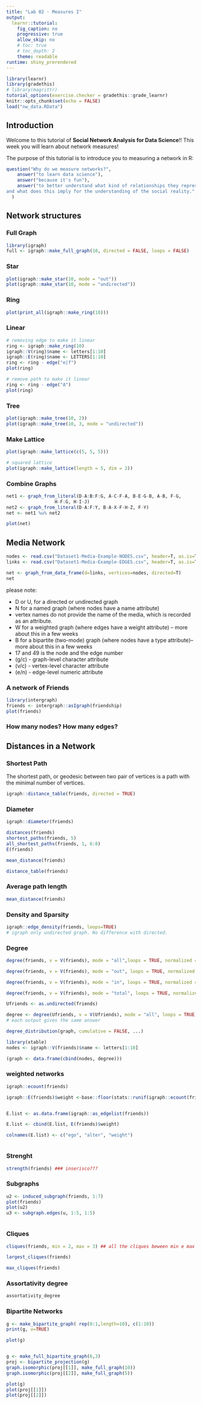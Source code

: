 ```yaml
---
title: "Lab 02 - Measures I"
output: 
  learnr::tutorial:
    fig_caption: no
    progressive: true
    allow_skip: no
    # toc: true
    # toc_depth: 2
    theme: readable
runtime: shiny_prerendered
---
```



```r
library(learnr)
library(gradethis)
# library(magrittr)
tutorial_options(exercise.checker = gradethis::grade_learnr)
knitr::opts_chunk$set(echo = FALSE)
load("nw_data.RData")
```


## Introduction
Welcome to this tutorial of __Social Network Analysis for Data Science__!!
This week you will learn about network measures!

The purpose of this tutorial is to introduce you to measuring a network in R: 


```r
question("Why do we measure networks?",
    answer("to learn data science"),
    answer("because it's fun"),
    answer("to better understand what kind of relationships they represent 
and what does this imply for the understanding of the social reality.", correct = TRUE)
  )
```


## Network structures

### Full Graph
```r
library(igraph)
full <- igraph::make_full_graph(10, directed = FALSE, loops = FALSE)

```

### Star
```r
plot(igraph::make_star(10, mode = "out"))
plot(igraph::make_star(10, mode = "undirected"))

```

### Ring
```r
plot(print_all(igraph::make_ring(10)))
```

### Linear
```r
# removing edge to make it linear
ring <- igraph::make_ring(10)
igraph::V(ring)$name <- letters[1:10]
igraph::E(ring)$name <- LETTERS[1:10]
ring <- ring - edge("e|f")
plot(ring)

# remove path to make it linear
ring <- ring - edge("A")
plot(ring)


```


### Tree
```r
plot(igraph::make_tree(10, 2))
plot(igraph::make_tree(10, 3, mode = "undirected"))
```


### Make Lattice
```r
plot(igraph::make_lattice(c(5, 5, 5)))

# squared lattice
plot(igraph::make_lattice(length = 5, dim = 2))
```


### Combine Graphs
```r
net1 <- graph_from_literal(D-A:B:F:G, A-C-F-A, B-E-G-B, A-B, F-G,
                  H-F:G, H-I-J)
net2 <- graph_from_literal(D-A:F:Y, B-A-X-F-H-Z, F-Y)
net <- net1 %u% net2

plot(net)


```
## Media Network
```r
nodes <- read.csv("Dataset1-Media-Example-NODES.csv", header=T, as.is=T)
links <- read.csv("Dataset1-Media-Example-EDGES.csv", header=T, as.is=T)

net <- graph_from_data_frame(d=links, vertices=nodes, directed=T) 
net
```
please note: 

* D or U, for a directed or undirected graph
* N for a named graph (where nodes have a name attribute)
* vertex names do not provide the name of the media, which is recorded
as an attribute.
* W for a weighted graph (where edges have a weight attribute) -- more about this
in a few weeks
* B for a bipartite (two-mode) graph (where nodes have a type attribute)-- more 
about this in a few weeks
* 17 and 49 is the node and the edge number 
* (g/c) - graph-level character attribute
* (v/c) - vertex-level character attribute
* (e/n) - edge-level numeric attribute


### A network of Friends
```r
library(intergraph)
friends <- intergraph::asIgraph(friendship)
plot(friends)
```

### How many nodes? How many edges? 

## Distances in a Network

### Shortest Path
The shortest path, or geodesic between two pair of vertices is a path with the minimal number of vertices. 
```r
igraph::distance_table(friends, directed = TRUE)
```

### Diameter
```r
igraph::diameter(friends)

distances(friends)
shortest_paths(friends, 5)
all_shortest_paths(friends, 1, 6:8)
E(friends)

mean_distance(friends)

distance_table(friends)
```

### Average path length
```r
mean_distance(friends)
```


### Density and Sparsity
```r
igraph::edge_density(friends, loops=TRUE)  
# igraph only undirected graph. No difference with directed.
```


### Degree
```r
degree(friends, v = V(friends), mode = "all",loops = TRUE, normalized = FALSE)

degree(friends, v = V(friends), mode = "out", loops = TRUE, normalized = FALSE)

degree(friends, v = V(friends), mode = "in", loops = TRUE, normalized = FALSE)

degree(friends, v = V(friends), mode = "total", loops = TRUE, normalized = FALSE)

Ufriends <- as.undirected(friends)

degree <- degree(Ufriends, v = V(Ufriends), mode = "all", loops = TRUE, normalized = FALSE)
# each output gives the same answer

degree_distribution(graph, cumulative = FALSE, ...)

library(xtable)
nodes <- igraph::V(friends)$name <- letters[1:10]

(graph <- data.frame(cbind(nodes, degree)))

```

### weighted networks

```r
igraph::ecount(friends)

igraph::E(friends)$weight <-base::floor(stats::runif(igraph::ecount(friends), min=0, max=20))


E.list <- as.data.frame(igraph::as_edgelist(friends))

E.list <- cbind(E.list, E(friends)$weight)

colnames(E.list) <- c("ego", "alter", "weight")



```

### Strenght
```r
strength(friends) ### inserisco???
```






### Subgraphs
```r

u2 <- induced_subgraph(friends, 1:7)
plot(friends)
plot(u2)
u3 <- subgraph.edges(u, 1:5, 1:5)



```


### Cliques
```r
cliques(friends, min = 2, max = 3) ## all the cliques beween min e max n nodes

largest_cliques(friends)

max_cliques(friends)
```

### Assortativity degree
```r
assortativity_degree
```



### Bipartite Networks

```r
g <- make_bipartite_graph( rep(0:1,length=10), c(1:10))
print(g, v=TRUE)

plot(g)


g <- make_full_bipartite_graph(6,3)
proj <- bipartite_projection(g)
graph.isomorphic(proj[[1]], make_full_graph(10))
graph.isomorphic(proj[[2]], make_full_graph(5))

plot(g)
plot(proj[[1]])
plot(proj[[2]])


```

